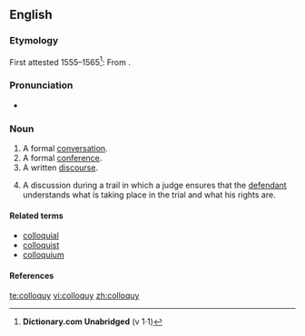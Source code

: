 ==English==

===Etymology===
First attested 1555–1565<ref name="D.C-etym">'''Dictionary.com Unabridged''' (v 1·1)</ref>: From {{L.}} {{term|2=[[colloquium]]<ref name="D.C-etym"/><ref name="AHD-etym">'''The American Heritage<sup>®</sup> Dictionary of the English Language''', Fourth Edition</ref>|3=conversation<ref name="AHD-etym"/>|lang=la}}.

===Pronunciation===
* {{enPR|kŏl'ə-kwē}}

===Noun===
{{en-noun|colloquies}}

# A formal [[conversation]].
# A formal [[conference]].
# A written [[discourse]].
# {{law}} A discussion during a trail in which a judge ensures that the [[defendant]] understands what is taking place in the trial and what his rights are.

====Related terms====
* [[colloquial]]
* [[colloquist]]
* [[colloquium]]

====References====
<references/>

[[te:colloquy]]
[[vi:colloquy]]
[[zh:colloquy]]